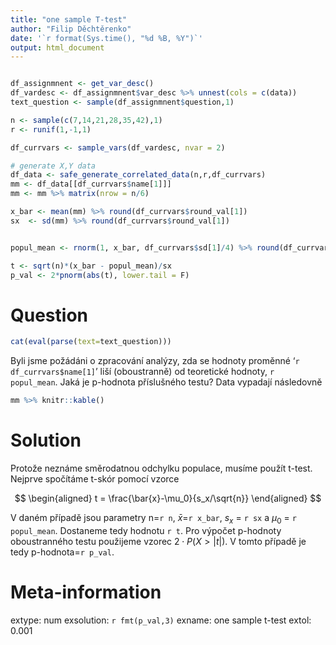 ```yaml
---
title: "one sample T-test"
author: "Filip Děchtěrenko"
date: '`r format(Sys.time(), "%d %B, %Y")`'
output: html_document
---
```


```r

```


```r

df_assignmnent <- get_var_desc()
df_vardesc <- df_assignmnent$var_desc %>% unnest(cols = c(data))
text_question <- sample(df_assignmnent$question,1)

n <- sample(c(7,14,21,28,35,42),1)
r <- runif(1,-1,1)

df_currvars <- sample_vars(df_vardesc, nvar = 2)

# generate X,Y data
df_data <- safe_generate_correlated_data(n,r,df_currvars)
mm <- df_data[[df_currvars$name[1]]] 
mm <- mm %>% matrix(nrow = n/6) 

x_bar <- mean(mm) %>% round(df_currvars$round_val[1])
sx  <- sd(mm) %>% round(df_currvars$round_val[1])


popul_mean <- rnorm(1, x_bar, df_currvars$sd[1]/4) %>% round(df_currvars$round_val[1])

t <- sqrt(n)*(x_bar - popul_mean)/sx
p_val <- 2*pnorm(abs(t), lower.tail = F)

```



Question
========
```r
cat(eval(parse(text=text_question)))
```

Byli jsme požádáni o zpracování analýzy, zda se hodnoty proměnné '`r df_currvars$name[1]`' liší (oboustranně) od teoretické hodnoty, `r popul_mean`. Jaká je p-hodnota příslušného testu? Data vypadají následovně



```r
mm %>% knitr::kable()
```



Solution
========

Protože neznáme směrodatnou odchylku populace, musíme použít t-test. Nejprve spočítáme t-skór pomocí vzorce

$$ 
\begin{aligned}
t = \frac{\bar{x}-\mu_0}{s_x/\sqrt{n}}
\end{aligned}
$$

V daném případě jsou parametry n=`r n`, $\bar{x}$=`r x_bar`, $s_x$ = `r sx` a $\mu_0$ = `r popul_mean`. Dostaneme tedy hodnotu `r t`. 
Pro výpočet p-hodnoty oboustranného testu použijeme vzorec $2\cdot P(X>|t|)$. V tomto případě je tedy p-hodnota=`r p_val`.

Meta-information
================
extype: num
exsolution: `r fmt(p_val,3)`
exname: one sample t-test
extol: 0.001